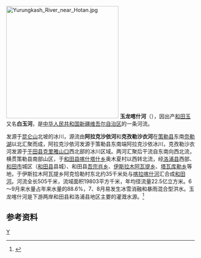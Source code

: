 [[File:Yurungkash_River_near_Hotan.jpg|300px]]
'''玉龙喀什河'''（{{lang-ug|يورۇڭقاش دەرياسى}}），因出产[[和田玉|和田玉]]又名'''白玉河'''，是[[中华人民共和国|中华人民共和国]][[新疆维吾尔自治区|新疆维吾尔自治区]]的一条河流。

发源于[[昆仑山|昆仑山]]北坡的冰川，源流由'''阿拉克沙依河'''和'''克孜勒沙衣河'''在[[策勒县|策勒县]]东南[[奈勒湖|奈勒湖]]以北汇聚而成，阿拉克沙依河发源于策勒县东南端阿拉克沙依冰川，克孜勒沙衣河发源于[[于田县|于田县]][[克里雅山口|克里雅山口]]西北部的冰川区域。两河汇聚后干流自东南向西北流，横贯策勒县南部山区，于[[和田县|和田县]][[喀什塔什乡|喀什塔什乡]]奥木夏村以西转北流，经[[洛浦县|洛浦县]]西部、[[和田市|和田市]]城区（[[和田县|和田县]]县城）、和田县[[吾宗肖乡|吾宗肖乡]]、[[伊斯拉木阿瓦提乡|伊斯拉木阿瓦提乡]]、[[塔瓦库勒乡|塔瓦库勒乡]]等地，于伊斯拉木阿瓦提乡阿克恰勒村东北约35千米处与[[喀拉喀什河|喀拉喀什河]]汇合成[[和田河|和田河]]。河流全长505千米，流域面积19803平方千米，年均径流量22.5亿立方米。6～9月来水量占年来水量的88.6%，7、8月易发生冰雪消融和暴雨混合型洪水。玉龙喀什河是下游两岸和田县和洛浦县地区主要的灌溉水源。<ref name="中国河湖大典">{{cite book zh |author=《[[中国河湖大典|中国河湖大典]]》编纂委员会 |title=《中国河湖大典·西北诸河卷》 |format=M |edition=1 |location=北京 |publisher=中国水利水电出版社 |date=2014年8月 |pages=217页 |id= ISBN 978-7-5170-2566-5}}</ref>
== 参考资料 ==
{{reflist}}
{{China-river-stub}}
{{塔里木河水系}}

[[Category:新疆河流|Y]]